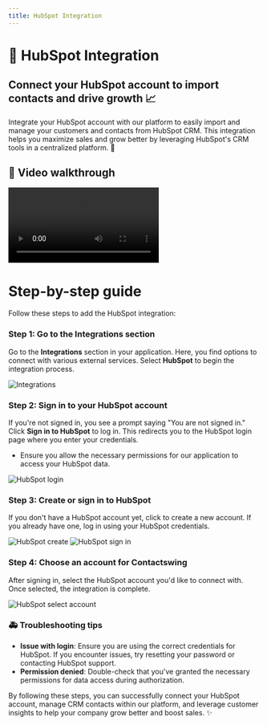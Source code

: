 ```yaml
---
title: HubSpot Integration
---
```


# 🔗 HubSpot Integration

## Connect your HubSpot account to import contacts and drive growth 📈

Integrate your HubSpot account with our platform to easily import and manage your customers and contacts from HubSpot CRM. This integration helps you maximize sales and grow better by leveraging HubSpot's CRM tools in a centralized platform. 🚀

## 🎥 Video walkthrough

<div class="card-video">
  <video src="https://storage.googleapis.com/helpsessionvideos/Contactswing/Videos/hub.mp4" autoplay playsinline controls title="HubSpot Integration"></video>
</div>

# Step-by-step guide

Follow these steps to add the HubSpot integration:

### Step 1: Go to the Integrations section
Go to the **Integrations** section in your application. Here, you find options to connect with various external services. Select **HubSpot** to begin the integration process.

<img src="https://storage.googleapis.com/helpsessionvideos/Contactswing/images/integra.jpg" alt="Integrations" />

### Step 2: Sign in to your HubSpot account
If you're not signed in, you see a prompt saying "You are not signed in." Click **Sign in to HubSpot** to log in. This redirects you to the HubSpot login page where you enter your credentials.
- Ensure you allow the necessary permissions for our application to access your HubSpot data.

<img src="https://storage.googleapis.com/helpsessionvideos/Contactswing/images/hub.jpg" alt="HubSpot login" />

### Step 3: Create or sign in to HubSpot
If you don't have a HubSpot account yet, click to create a new account. If you already have one, log in using your HubSpot credentials.

<img src="https://storage.googleapis.com/helpsessionvideos/Contactswing/images/hub3.jpg" alt="HubSpot create" />
<img src="https://storage.googleapis.com/helpsessionvideos/Contactswing/images/hub2.jpg" alt="HubSpot sign in" />

### Step 4: Choose an account for Contactswing
After signing in, select the HubSpot account you'd like to connect with. Once selected, the integration is complete.

<img src="https://storage.googleapis.com/helpsessionvideos/Contactswing/images/hub4.jpg" alt="HubSpot select account" />

### 🚑 Troubleshooting tips

- **Issue with login**: Ensure you are using the correct credentials for HubSpot. If you encounter issues, try resetting your password or contacting HubSpot support.
- **Permission denied**: Double-check that you've granted the necessary permissions for data access during authorization.

By following these steps, you can successfully connect your HubSpot account, manage CRM contacts within our platform, and leverage customer insights to help your company grow better and boost sales. ✨
